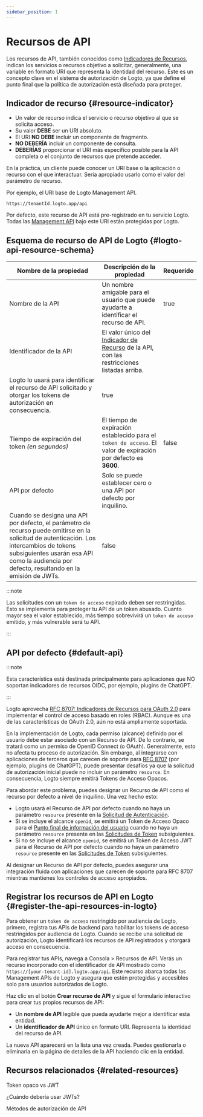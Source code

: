 ```yaml
---
sidebar_position: 1
---
```


# Recursos de API

Los recursos de API, también conocidos como [Indicadores de Recursos](https://www.rfc-editor.org/rfc/rfc8707.html), indican los servicios o recursos objetivo a solicitar, generalmente, una variable en formato URI que representa la identidad del recurso. Este es un concepto clave en el sistema de autorización de Logto, ya que define el punto final que la política de autorización está diseñada para proteger.

## Indicador de recurso \{#resource-indicator}

- Un valor de recurso indica el servicio o recurso objetivo al que se solicita acceso.
- Su valor **DEBE** ser un URI absoluto.
- El URI **NO DEBE** incluir un componente de fragmento.
- **NO DEBERÍA** incluir un componente de consulta.
- **DEBERÍAS** proporcionar el URI más específico posible para la API completa o el conjunto de recursos que pretende acceder.

En la práctica, un cliente puede conocer un URI base o la aplicación o recurso con el que interactuar. Sería apropiado usarlo como el valor del parámetro de recurso.

Por ejemplo, el URI base de Logto Management API.

```
https://tenantId.logto.app/api
```

Por defecto, este recurso de API está pre-registrado en tu servicio Logto. Todas las [Management API](https://openapi.logto.io/) bajo este URI están protegidas por Logto.

## Esquema de recurso de API de Logto \{#logto-api-resource-schema}

| **Nombre de la propiedad**                                                                                                                                                                                                               | **Descripción de la propiedad**                                                                                                          | **Requerido** |
| ---------------------------------------------------------------------------------------------------------------------------------------------------------------------------------------------------------------------------------------- | ---------------------------------------------------------------------------------------------------------------------------------------- | ------------- |
| Nombre de la API                                                                                                                                                                                                                         | Un nombre amigable para el usuario que puede ayudarte a identificar el recurso de API.                                                   | true          |
| Identificador de la API                                                                                                                                                                                                                  | El valor único del [Indicador de Recurso](https://www.rfc-editor.org/rfc/rfc8707.html) de la API, con las restricciones listadas arriba. |
| Logto lo usará para identificar el recurso de API solicitado y otorgar los tokens de autorización en consecuencia.                                                                                                                       | true                                                                                                                                     |
| Tiempo de expiración del token _(en segundos)_                                                                                                                                                                                           | El tiempo de expiración establecido para el `token de acceso`. El valor de expiración por defecto es **3600**.                           | false         |
| API por defecto                                                                                                                                                                                                                          | Solo se puede establecer cero o una API por defecto por inquilino.                                                                       |
| Cuando se designa una API por defecto, el parámetro de recurso puede omitirse en la solicitud de autenticación. Los intercambios de tokens subsiguientes usarán esa API como la audiencia por defecto, resultando en la emisión de JWTs. | false                                                                                                                                    |

:::note

Las solicitudes con un `token de acceso` expirado deben ser restringidas. Esto se implementa para proteger tu API de un token abusado. Cuanto mayor sea el valor establecido, más tiempo sobrevivirá un `token de acceso` emitido, y más vulnerable será tu API.

:::

## API por defecto \{#default-api}

:::note

Esta característica está destinada principalmente para aplicaciones que NO soportan indicadores de recursos OIDC, por ejemplo, plugins de ChatGPT.

:::

Logto aprovecha [RFC 8707: Indicadores de Recursos para OAuth 2.0](https://www.rfc-editor.org/rfc/rfc8707) para implementar el control de acceso basado en roles (RBAC). Aunque es una de las características de OAuth 2.0, aún no está ampliamente soportada.

En la implementación de Logto, cada permiso (alcance) definido por el usuario debe estar asociado con un Recurso de API. De lo contrario, se tratará como un permiso de OpenID Connect (o OAuth). Generalmente, esto no afecta tu proceso de autorización. Sin embargo, al integrarse con aplicaciones de terceros que carecen de soporte para [RFC 8707](https://www.rfc-editor.org/rfc/rfc8707.html) (por ejemplo, plugins de ChatGPT), puede presentar desafíos ya que la solicitud de autorización inicial puede no incluir un parámetro `resource`. En consecuencia, Logto siempre emitirá Tokens de Acceso Opacos.

Para abordar este problema, puedes designar un Recurso de API como el recurso por defecto a nivel de inquilino. Una vez hecho esto:

- Logto usará el Recurso de API por defecto cuando no haya un parámetro `resource` presente en la [Solicitud de Autenticación](https://openid.net/specs/openid-connect-core-1_0.html#AuthRequest).
- Si se incluye el alcance `openid`, se emitirá un Token de Acceso Opaco para el [Punto final de información del usuario](https://openid.net/specs/openid-connect-core-1_0.html#UserInfo) cuando no haya un parámetro `resource` presente en las [Solicitudes de Token](https://openid.net/specs/openid-connect-core-1_0.html#TokenRequest) subsiguientes.
- Si no se incluye el alcance `openid`, se emitirá un Token de Acceso JWT para el Recurso de API por defecto cuando no haya un parámetro `resource` presente en las [Solicitudes de Token](https://openid.net/specs/openid-connect-core-1_0.html#TokenRequest) subsiguientes.

Al designar un Recurso de API por defecto, puedes asegurar una integración fluida con aplicaciones que carecen de soporte para RFC 8707 mientras mantienes los controles de acceso apropiados.

## Registrar los recursos de API en Logto \{#register-the-api-resources-in-logto}

Para obtener un `token de acceso` restringido por audiencia de Logto, primero, registra tus APIs de backend para habilitar los tokens de acceso restringidos por audiencia de Logto. Cuando se recibe una solicitud de autorización, Logto identificará los recursos de API registrados y otorgará acceso en consecuencia.

Para registrar tus APIs, navega a <CloudLink to="/api-resources">Consola > Recursos de API</CloudLink>. Verás un recurso incorporado con el identificador de API mostrado como `https://[your-tenant-id].logto.app/api`. Este recurso abarca todas las Management APIs de Logto y asegura que estén protegidas y accesibles solo para usuarios autorizados de Logto.

Haz clic en el botón **Crear recurso de API** y sigue el formulario interactivo para crear tus propios recursos de API:

- Un **nombre de API** legible que pueda ayudarte mejor a identificar esta entidad.
- Un **identificador de API** único en formato URI. Representa la identidad del recurso de API.

La nueva API aparecerá en la lista una vez creada. Puedes gestionarla o eliminarla en la página de detalles de la API haciendo clic en la entidad.

## Recursos relacionados \{#related-resources}

<Url href="https://blog.logto.io/opaque-token-vs-jwt">Token opaco vs JWT</Url>

<Url href="https://blog.logto.io/when-should-i-use-jwts">¿Cuándo debería usar JWTs?</Url>

<Url href="https://blog.logto.io/api-authorization-methods">Métodos de autorización de API</Url>
